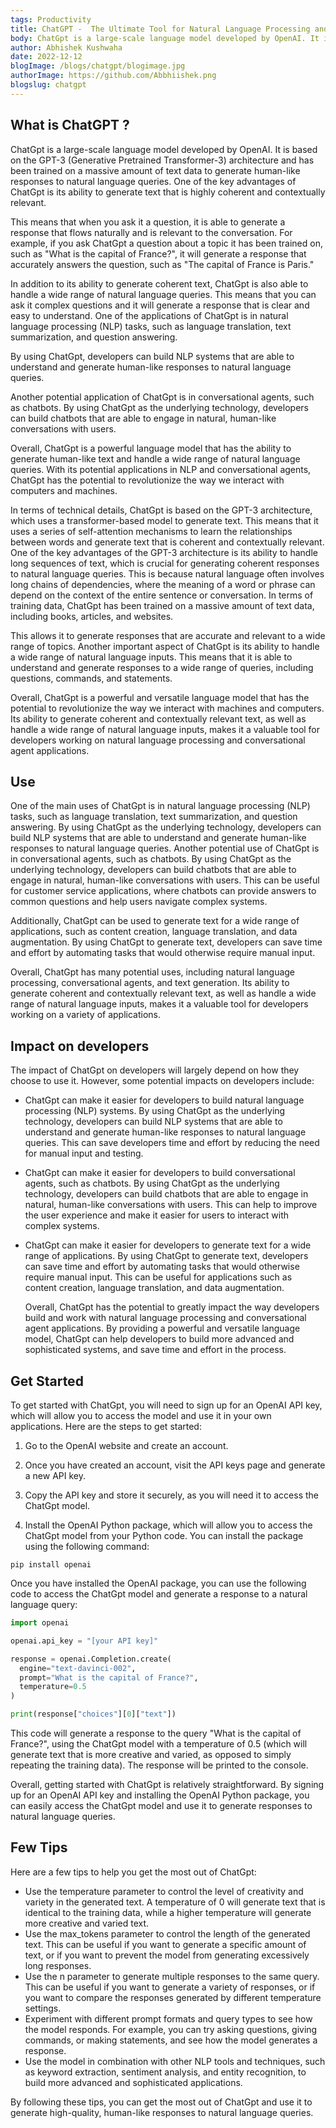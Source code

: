 ```yaml
---
tags: Productivity
title: ChatGPT -  The Ultimate Tool for Natural Language Processing and Text Generation
body: ChatGpt is a large-scale language model developed by OpenAI. It is based on the GPT-3 (Generative Pretrained Transformer-3) architecture and has been trained on a massive amount of text data to generate human-like responses to natural language queries.
author: Abhishek Kushwaha
date: 2022-12-12
blogImage: /blogs/chatgpt/blogimage.jpg
authorImage: https://github.com/Abbhiishek.png
blogslug: chatgpt
---
```


## What is ChatGPT ?

ChatGpt is a large-scale language model developed by OpenAI. It is based on the GPT-3 (Generative Pretrained Transformer-3) architecture and has been trained on a massive amount of text data to generate human-like responses to natural language queries.
One of the key advantages of ChatGpt is its ability to generate text that is highly coherent and contextually relevant.

This means that when you ask it a question, it is able to generate a response that flows naturally and is relevant to the conversation.
For example, if you ask ChatGpt a question about a topic it has been trained on, such as "What is the capital of France?", it will generate a response that accurately answers the question, such as "The capital of France is Paris."

In addition to its ability to generate coherent text, ChatGpt is also able to handle a wide range of natural language queries. This means that you can ask it complex questions and it will generate a response that is clear and easy to understand.
One of the applications of ChatGpt is in natural language processing (NLP) tasks, such as language translation, text summarization, and question answering.

By using ChatGpt, developers can build NLP systems that are able to understand and generate human-like responses to natural language queries.

Another potential application of ChatGpt is in conversational agents, such as chatbots. By using ChatGpt as the underlying technology, developers can build chatbots that are able to engage in natural, human-like conversations with users.

Overall, ChatGpt is a powerful language model that has the ability to generate human-like text and handle a wide range of natural language queries. With its potential applications in NLP and conversational agents, ChatGpt has the potential to revolutionize the way we interact with computers and machines.

In terms of technical details, ChatGpt is based on the GPT-3 architecture, which uses a transformer-based model to generate text. This means that it uses a series of self-attention mechanisms to learn the relationships between words and generate text that is coherent and contextually relevant.
One of the key advantages of the GPT-3 architecture is its ability to handle long sequences of text, which is crucial for generating coherent responses to natural language queries. This is because natural language often involves long chains of dependencies, where the meaning of a word or phrase can depend on the context of the entire sentence or conversation.
In terms of training data, ChatGpt has been trained on a massive amount of text data, including books, articles, and websites.

This allows it to generate responses that are accurate and relevant to a wide range of topics.
Another important aspect of ChatGpt is its ability to handle a wide range of natural language inputs. This means that it is able to understand and generate responses to a wide range of queries, including questions, commands, and statements.

Overall, ChatGpt is a powerful and versatile language model that has the potential to revolutionize the way we interact with machines and computers. Its ability to generate coherent and contextually relevant text, as well as handle a wide range of natural language inputs, makes it a valuable tool for developers working on natural language processing and conversational agent applications.

## Use

One of the main uses of ChatGpt is in natural language processing (NLP) tasks, such as language translation, text summarization, and question answering. By using ChatGpt as the underlying technology, developers can build NLP systems that are able to understand and generate human-like responses to natural language queries.
Another potential use of ChatGpt is in conversational agents, such as chatbots. By using ChatGpt as the underlying technology, developers can build chatbots that are able to engage in natural, human-like conversations with users. This can be useful for customer service applications, where chatbots can provide answers to common questions and help users navigate complex systems.

Additionally, ChatGpt can be used to generate text for a wide range of applications, such as content creation, language translation, and data augmentation. By using ChatGpt to generate text, developers can save time and effort by automating tasks that would otherwise require manual input.

Overall, ChatGpt has many potential uses, including natural language processing, conversational agents, and text generation. Its ability to generate coherent and contextually relevant text, as well as handle a wide range of natural language inputs, makes it a valuable tool for developers working on a variety of applications.

## Impact on developers

The impact of ChatGpt on developers will largely depend on how they choose to use it. However, some potential impacts on developers include:

- ChatGpt can make it easier for developers to build natural language processing (NLP) systems. By using ChatGpt as the underlying technology, developers can build NLP systems that are able to understand and generate human-like responses to natural language queries. This can save developers time and effort by reducing the need for manual input and testing.

- ChatGpt can make it easier for developers to build conversational agents, such as chatbots. By using ChatGpt as the underlying technology, developers can build chatbots that are able to engage in natural, human-like conversations with users. This can help to improve the user experience and make it easier for users to interact with complex systems.

- ChatGpt can make it easier for developers to generate text for a wide range of applications. By using ChatGpt to generate text, developers can save time and effort by automating tasks that would otherwise require manual input. This can be useful for applications such as content creation, language translation, and data augmentation.

  Overall, ChatGpt has the potential to greatly impact the way developers build and work with natural language processing and conversational agent applications. By providing a powerful and versatile language model, ChatGpt can help developers to build more advanced and sophisticated systems, and save time and effort in the process.

## Get Started

To get started with ChatGpt, you will need to sign up for an OpenAI API key, which will allow you to access the model and use it in your own applications. Here are the steps to get started:

1. Go to the OpenAI website and create an account.

2. Once you have created an account, visit the API keys page and generate a new API key.

3. Copy the API key and store it securely, as you will need it to access the ChatGpt model.

4. Install the OpenAI Python package, which will allow you to access the ChatGpt model from your Python code. You can install the package using the following command:

`pip install openai`

Once you have installed the OpenAI package, you can use the following code to access the ChatGpt model and generate a response to a natural language query:

```py
import openai

openai.api_key = "[your API key]"

response = openai.Completion.create(
  engine="text-davinci-002",
  prompt="What is the capital of France?",
  temperature=0.5
)

print(response["choices"][0]["text"])
```

This code will generate a response to the query "What is the capital of France?", using the ChatGpt model with a temperature of 0.5 (which will generate text that is more creative and varied, as opposed to simply repeating the training data). The response will be printed to the console.

Overall, getting started with ChatGpt is relatively straightforward. By signing up for an OpenAI API key and installing the OpenAI Python package, you can easily access the ChatGpt model and use it to generate responses to natural language queries.

## Few Tips

Here are a few tips to help you get the most out of ChatGpt:

- Use the temperature parameter to control the level of creativity and variety in the generated text. A temperature of 0 will generate text that is identical to the training data, while a higher temperature will generate more creative and varied text.
- Use the max_tokens parameter to control the length of the generated text. This can be useful if you want to generate a specific amount of text, or if you want to prevent the model from generating excessively long responses.
- Use the n parameter to generate multiple responses to the same query. This can be useful if you want to generate a variety of responses, or if you want to compare the responses generated by different temperature settings.
- Experiment with different prompt formats and query types to see how the model responds. For example, you can try asking questions, giving commands, or making statements, and see how the model generates a response.
- Use the model in combination with other NLP tools and techniques, such as keyword extraction, sentiment analysis, and entity recognition, to build more advanced and sophisticated applications.

By following these tips, you can get the most out of ChatGpt and use it to generate high-quality, human-like responses to natural language queries.
